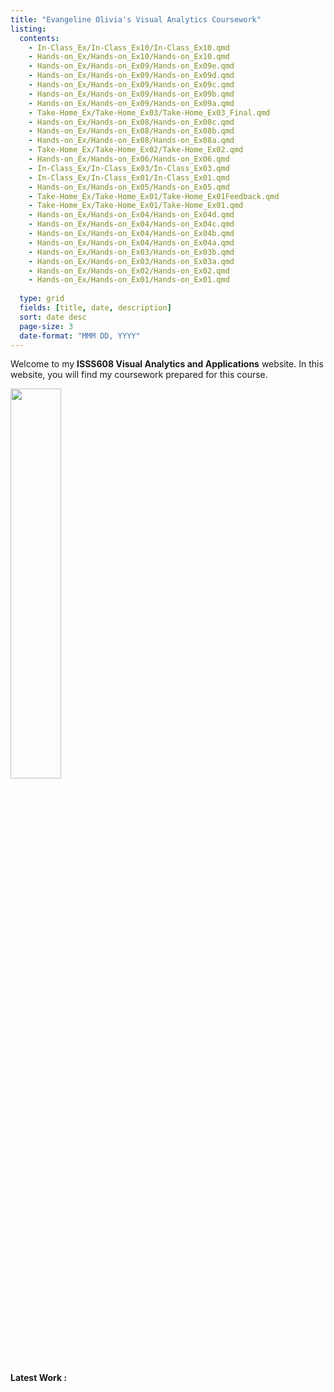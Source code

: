 ```yaml
---
title: "Evangeline Olivia's Visual Analytics Coursework"
listing:
  contents:
    - In-Class_Ex/In-Class_Ex10/In-Class_Ex10.qmd
    - Hands-on_Ex/Hands-on_Ex10/Hands-on_Ex10.qmd
    - Hands-on_Ex/Hands-on_Ex09/Hands-on_Ex09e.qmd
    - Hands-on_Ex/Hands-on_Ex09/Hands-on_Ex09d.qmd
    - Hands-on_Ex/Hands-on_Ex09/Hands-on_Ex09c.qmd
    - Hands-on_Ex/Hands-on_Ex09/Hands-on_Ex09b.qmd
    - Hands-on_Ex/Hands-on_Ex09/Hands-on_Ex09a.qmd
    - Take-Home_Ex/Take-Home_Ex03/Take-Home_Ex03_Final.qmd
    - Hands-on_Ex/Hands-on_Ex08/Hands-on_Ex08c.qmd
    - Hands-on_Ex/Hands-on_Ex08/Hands-on_Ex08b.qmd
    - Hands-on_Ex/Hands-on_Ex08/Hands-on_Ex08a.qmd
    - Take-Home_Ex/Take-Home_Ex02/Take-Home_Ex02.qmd
    - Hands-on_Ex/Hands-on_Ex06/Hands-on_Ex06.qmd
    - In-Class_Ex/In-Class_Ex03/In-Class_Ex03.qmd
    - In-Class_Ex/In-Class_Ex01/In-Class_Ex01.qmd
    - Hands-on_Ex/Hands-on_Ex05/Hands-on_Ex05.qmd
    - Take-Home_Ex/Take-Home_Ex01/Take-Home_Ex01Feedback.qmd
    - Take-Home_Ex/Take-Home_Ex01/Take-Home_Ex01.qmd
    - Hands-on_Ex/Hands-on_Ex04/Hands-on_Ex04d.qmd
    - Hands-on_Ex/Hands-on_Ex04/Hands-on_Ex04c.qmd
    - Hands-on_Ex/Hands-on_Ex04/Hands-on_Ex04b.qmd
    - Hands-on_Ex/Hands-on_Ex04/Hands-on_Ex04a.qmd
    - Hands-on_Ex/Hands-on_Ex03/Hands-on_Ex03b.qmd
    - Hands-on_Ex/Hands-on_Ex03/Hands-on_Ex03a.qmd
    - Hands-on_Ex/Hands-on_Ex02/Hands-on_Ex02.qmd
    - Hands-on_Ex/Hands-on_Ex01/Hands-on_Ex01.qmd
    
  type: grid
  fields: [title, date, description]
  sort: date desc
  page-size: 3
  date-format: "MMM DD, YYYY"
---
```


Welcome to my **ISSS608 Visual Analytics and Applications** website. In this website, you will find my coursework prepared for this course.

![](images/index.png){.center width="40%"}

**Latest Work :**
